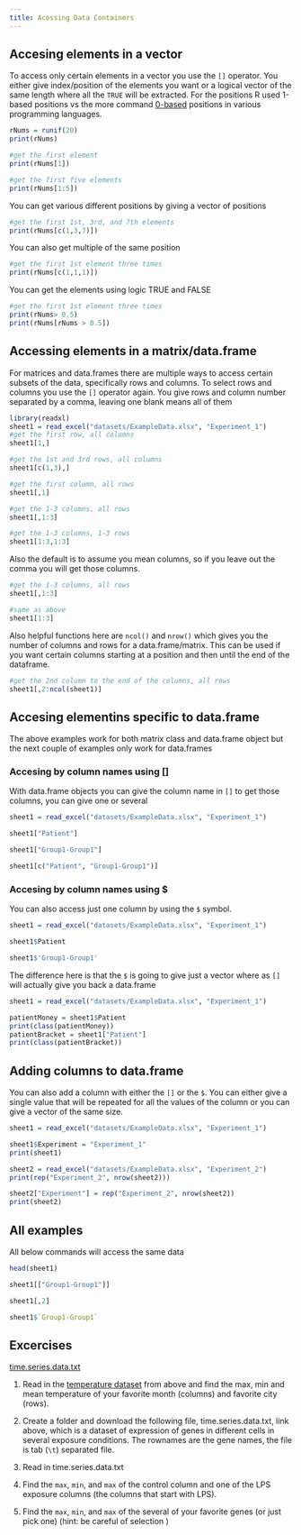 ```yaml
---
title: Acessing Data Containers
---
```



## Accesing elements in a vector
To access only certain elements in a vector you use the `[]` operator. You either give index/position of the elements you want or a logical vector of the same length where all the `TRUE` will be extracted. For the positions R used 1-based positions vs the more command [0-based](https://en.wikipedia.org/wiki/Zero-based_numbering) positions in various programming languages.   
```r
rNums = runif(20)
print(rNums)

#get the first element
print(rNums[1])

#get the first five elements
print(rNums[1:5])
```

You can get various different positions by giving a vector of positions
```r
#get the first 1st, 3rd, and 7th elements
print(rNums[c(1,3,7)])
```
You can also get multiple of the same position
```r
#get the first 1st element three times
print(rNums[c(1,1,1)])
```

You can get the elements using logic TRUE and FALSE
```r
#get the first 1st element three times
print(rNums> 0.5)
print(rNums[rNums > 0.5])
```

## Accessing elements in a matrix/data.frame
For matrices and data.frames there are multiple ways to access certain subsets of the data, specifically rows and columns. To select rows and columns you use the `[]` operator again. You give rows and column number separated by a comma, leaving one blank means all of them  
```r
library(readxl)
sheet1 = read_excel("datasets/ExampleData.xlsx", "Experiment_1")
#get the first row, all columns
sheet1[1,]

#get the 1st and 3rd rows, all columns
sheet1[c(1,3),]

#get the first column, all rows
sheet1[,1]

#get the 1-3 columns, all rows
sheet1[,1:3]

#get the 1-3 columns, 1-3 rows
sheet1[1:3,1:3]
```
Also the default is to assume you mean columns, so if you leave out the comma you will get those columns.  
```r
#get the 1-3 columns, all rows
sheet1[,1:3]

#same as above
sheet1[1:3]
```

Also helpful functions here are `ncol()` and `nrow()` which gives you the number of columns and rows for a data.frame/matrix. This can be used if you want certain columns starting at a position and then until the end of the dataframe. 

```r
#get the 2nd column to the end of the columns, all rows
sheet1[,2:ncol(sheet1)]

```


## Accesing elementins specific to data.frame
The above examples work for both matrix class and data.frame object but the next couple of examples only work for data.frames

### Accesing by column names using []
With data.frame objects you can give the column name in `[]` to get those columns, you can give one or several
```r
sheet1 = read_excel("datasets/ExampleData.xlsx", "Experiment_1")

sheet1["Patient"]

sheet1["Group1-Group1"]

sheet1[c("Patient", "Group1-Group1")]
```
### Accesing by column names using $
You can also access just one column by using the `$` symbol. 

```r
sheet1 = read_excel("datasets/ExampleData.xlsx", "Experiment_1")

sheet1$Patient

sheet1$'Group1-Group1'
```
The difference here is that the `$` is going to give just a vector where as `[]` will actually give you back a data.frame

```r
sheet1 = read_excel("datasets/ExampleData.xlsx", "Experiment_1")

patientMoney = sheet1$Patient
print(class(patientMoney))
patientBracket = sheet1["Patient"]
print(class(patientBracket))

```

## Adding columns to data.frame
You can also add a column with either the `[]` or the `$`. You can either give a single value that will be repeated for all the values of the column or you can give a vector of the same size. 

```r
sheet1 = read_excel("datasets/ExampleData.xlsx", "Experiment_1")

sheet1$Experiment = "Experiment_1"
print(sheet1)

sheet2 = read_excel("datasets/ExampleData.xlsx", "Experiment_2")
print(rep("Experiment_2", nrow(sheet2)))

sheet2["Experiment"] = rep("Experiment_2", nrow(sheet2))
print(sheet2)
```

## All examples   

All below commands will access the same data  

```r
head(sheet1)

sheet1[["Group1-Group1"]]

sheet1[,2]

sheet1$`Group1-Group1`

```


## Excercises 

<a download = "time.series.data.txt" href = "datasets/time.series.data.txt">time.series.data.txt</a>  


1.  Read in the [temperature dataset](datasets/Temperatures.txt) from above and find the max, min and mean temperature of your favorite month (columns) and favorite city (rows).  

2.  Create a folder and download the following file, time.series.data.txt, link above, which is a dataset of expression of genes in different cells in several exposure conditions. The rownames are the gene names, the file is tab (`\t`) separated file.     

3.  Read in time.series.data.txt

4.  Find the `max`, `min`, and `max` of the control column and one of the LPS exposure columns (the columns that start with LPS).  

5.  Find the `max`, `min`, and `max` of the several of your favorite genes (or just pick one) (hint: be careful of selection )





